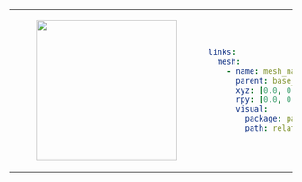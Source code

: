 <table>
<tr>
<td>
<center>
<figure>
    <img src={require("./img/mesh.png").default} width="250" />
</figure>
</center>
</td>
<td>

```yaml
links:
  mesh:
    - name: mesh_name
      parent: base_link
      xyz: [0.0, 0.0, 0.0]
      rpy: [0.0, 0.0, 0.0]
      visual:
        package: package_name # optional
        path: relative/path/to/mesh/in/package.stl # or /absolute/path/to/mesh.stl
```

</td>
</tr>
</table>
